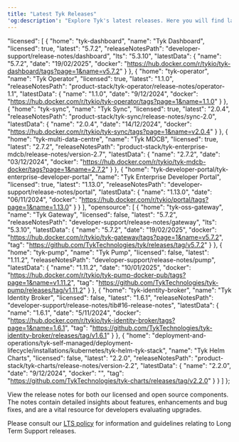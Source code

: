 ```yaml
---
title: "Latest Tyk Releases"
'og:description': "Explore Tyk's latest releases. Here you will find latest releases and access to docker images and release notes for all our platforms."
---
```


  "licensed": [
    {
      "home": "tyk-dashboard",
      "name": "Tyk Dashboard",
      "licensed": true,
      "latest": "5.7.2",
      "releaseNotesPath": "developer-support/release-notes/dashboard",
      "lts": "5.3.10",
      "latestData": {
        "name": "5.7.2",
        "date": "19/02/2025",
        "docker": "https://hub.docker.com/r/tykio/tyk-dashboard/tags?page=1&name=v5.7.2"
      }
    },
    {
      "home": "tyk-operator",
      "name": "Tyk Operator",
      "licensed": true,
      "latest": "1.1.0",
      "releaseNotesPath": "product-stack/tyk-operator/release-notes/operator-1.1",
      "latestData": {
        "name": "1.1.0",
        "date": "9/12/2024",
        "docker": "https://hub.docker.com/r/tykio/tyk-operator/tags?page=1&name=1.1.0"
      }
    },
    {
      "home": "tyk-sync",
      "name": "Tyk Sync",
      "licensed": true,
      "latest": "2.0.4",
      "releaseNotesPath": "product-stack/tyk-sync/release-notes/sync-2.0",
      "latestData": {
        "name": "2.0.4",
        "date": "14/12/2024",
        "docker": "https://hub.docker.com/r/tykio/tyk-sync/tags?page=1&name=v2.0.4"
      }
    },
    {
      "home": "tyk-multi-data-centre",
      "name": "Tyk MDCB",
      "licensed": true,
      "latest": "2.7.2",
      "releaseNotesPath": "product-stack/tyk-enterprise-mdcb/release-notes/version-2.7",
      "latestData": {
        "name": "2.7.2",
        "date": "03/12/2024",
        "docker": "https://hub.docker.com/r/tykio/tyk-mdcb-docker/tags?page=1&name=2.7.2"
      }
    },
    {
      "home": "tyk-developer-portal/tyk-enterprise-developer-portal",
      "name": "Tyk Enterprise Developer Portal",
      "licensed": true,
      "latest": "1.13.0",
      "releaseNotesPath": "developer-support/release-notes/portal",
      "latestData": {
        "name": "1.13.0",
        "date": "06/11/2024",
        "docker": "https://hub.docker.com/r/tykio/portal/tags?page=1&name=1.13.0"
      }
    }
  ],
  "opensource": [
    {
      "home": "tyk-oss-gateway",
      "name": "Tyk Gateway",
      "licensed": false,
      "latest": "5.7.2",
      "releaseNotesPath": "developer-support/release-notes/gateway",
      "lts": "5.3.10",
      "latestData": {
        "name": "5.7.2",
        "date": "19/02/2025",
        "docker": "https://hub.docker.com/r/tykio/tyk-gateway/tags?page=1&name=v5.7.2",
        "tag": "https://github.com/TykTechnologies/tyk/releases/tag/v5.7.2"
      }
    },
    {
      "home": "tyk-pump",
      "name": "Tyk Pump",
      "licensed": false,
      "latest": "1.11.2",
      "releaseNotesPath": "developer-support/release-notes/pump",
      "latestData": {
        "name": "1.11.2",
        "date": "10/01/2025",
        "docker": "https://hub.docker.com/r/tykio/tyk-pump-docker-pub/tags?page=1&name=v1.11.2",
        "tag": "https://github.com/TykTechnologies/tyk-pump/releases/tag/v1.11.2"
      }
    },
    {
      "home": "tyk-identity-broker",
      "name": "Tyk Identity Broker",
      "licensed": false,
      "latest": "1.6.1",
      "releaseNotesPath": "developer-support/release-notes/tib#16-release-notes",
      "latestData": {
        "name": "1.6.1",
        "date": "5/11/2024",
        "docker": "https://hub.docker.com/r/tykio/tyk-identity-broker/tags?page=1&name=1.6.1",
        "tag": "https://github.com/TykTechnologies/tyk-identity-broker/releases/tag/v1.6.1"
      }
    },
    {
      "home": "deployment-and-operations/tyk-self-managed/deployment-lifecycle/installations/kubernetes/tyk-helm-tyk-stack",
      "name": "Tyk Helm Charts",
      "licensed": false,
      "latest": "2.2.0",
      "releaseNotesPath": "product-stack/tyk-charts/release-notes/version-2.2",
      "latestData": {
        "name": "2.2.0",
        "date": "9/12/2024",
        "docker": "",
        "tag": "https://github.com/TykTechnologies/tyk-charts/releases/tag/v2.2.0"
      }
    }
  ]
};


View the release notes for both our licensed and open source components. The notes contain detailed insights about features, enhancements and bug fixes, and are a vital resource for developers evaluating upgrades.

Please consult our [LTS policy](/developer-support/release-types/long-term-support) for information and guidelines relating to Long Term Support releases.

<ReleaseSummaryComponent releaseData={releaseData} />

